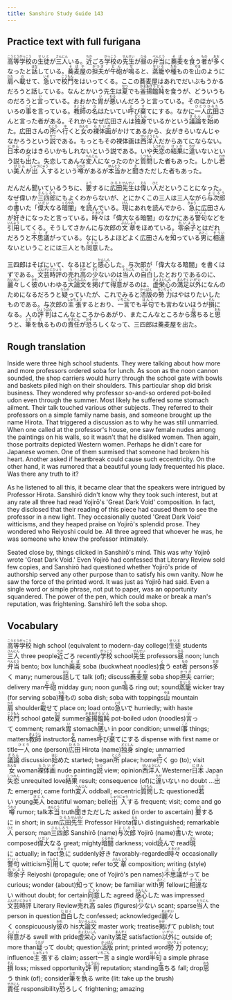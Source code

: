 ```yaml
---
title: Sanshiro Study Guide 143
---
```


## Practice text with full furigana

<p>
<ruby><rb>高等学校</rb><rt>こうとうがっこう</rt></ruby>の<ruby><rb>生徒</rb><rt>せいと</rt></ruby>が<ruby><rb>三人</rb><rt>さんにん</rt></ruby>いる。<ruby><rb>近</rb><rt>ちか</rt></ruby>ごろ<ruby><rb>学校</rb><rt>がっこう</rt></ruby>の<ruby><rb>先生</rb><rt>せんせい</rt></ruby>が<ruby><rb>昼</rb><rt>ひる</rt></ruby>の<ruby><rb>弁当</rb><rt>べんとう</rt></ruby>に<ruby><rb>蕎麦</rb><rt>そば</rt></ruby>を<ruby><rb>食</rb><rt>く</rt></ruby>う<ruby><rb>者</rb><rt>もの</rt></ruby>が<ruby><rb>多</rb><rt>おお</rt></ruby>くなったと<ruby><rb>話</rb><rt>はな</rt></ruby>している。<ruby><rb>蕎麦屋</rb><rt>そばや</rt></ruby>の<ruby><rb>担夫</rb><rt>かつぎ</rt></ruby>が<ruby><rb>午砲</rb><rt>どん</rt></ruby>が<ruby><rb>鳴</rb><rt>な</rt></ruby>ると、<ruby><rb>蒸籠</rb><rt>せいろ</rt></ruby>や<ruby><rb>種</rb><rt>たね</rt></ruby>ものを<ruby><rb>山</rb><rt>やま</rt></ruby>のように<ruby><rb>肩</rb><rt>かた</rt></ruby>へ<ruby><rb>載</rb><rt>の</rt></ruby>せて、<ruby><rb>急</rb><rt>いそ</rt></ruby>いで<ruby><rb>校門</rb><rt>こうもん</rt></ruby>をはいってくる。ここの蕎麦屋はあれでだいぶもうかるだろうと話している。なんとかいう先生は<ruby><rb>夏</rb><rt>なつ</rt></ruby>でも<ruby><rb>釜揚</rb><rt>かまあげ</rt></ruby><ruby><rb>饂飩</rb><rt>うどん</rt></ruby>を食うが、どういうものだろうと<ruby><rb>言</rb><rt>い</rt></ruby>っている。おおかた<ruby><rb>胃</rb><rt>い</rt></ruby>が<ruby><rb>悪</rb><rt>わる</rt></ruby>いんだろうと言っている。そのほかいろいろの<ruby><rb>事</rb><rt>こと</rt></ruby>を言っている。<ruby><rb>教師</rb><rt>きょうし</rt></ruby>の<ruby><rb>名</rb><rt>な</rt></ruby>はたいてい<ruby><rb>呼</rb><rt>よ</rt></ruby>び<ruby><rb>棄</rb><rt>す</rt></ruby>てにする。なかに<ruby><rb>一人</rb><rt>ひとり</rt></ruby><ruby><rb>広田</rb><rt>ひろた</rt></ruby>さんと言った者がある。それからなぜ広田さんは<ruby><rb>独身</rb><rt>どくしん</rt></ruby>でいるかという<ruby><rb>議論</rb><rt>ぎろん</rt></ruby>を<ruby><rb>始</rb><rt>はじ</rt></ruby>めた。広田さんの<ruby><rb>所</rb><rt>ところ</rt></ruby>へ<ruby><rb>行</rb><rt>ゆ</rt></ruby>くと<ruby><rb>女</rb><rt>おんな</rt></ruby>の<ruby><rb>裸体画</rb><rt>らたいが</rt></ruby>がかけてあるから、女がきらいなんじゃなかろうという<ruby><rb>説</rb><rt>せつ</rt></ruby>である。もっともその裸体画は<ruby><rb>西洋人</rb><rt>せいようじん</rt></ruby>だからあてにならない。<ruby><rb>日本</rb><rt>にほん</rt></ruby>の女はきらいかもしれないという説である。いや<ruby><rb>失恋</rb><rt>しつれん</rt></ruby>の<ruby><rb>結果</rb><rt>けっか</rt></ruby>に<ruby><rb>違</rb><rt>ちが</rt></ruby>いないという説も<ruby><rb>出</rb><rt>で</rt></ruby>た。失恋してあんな<ruby><rb>変人</rb><rt>へんじん</rt></ruby>になったのかと<ruby><rb>質問</rb><rt>しつもん</rt></ruby>した者もあった。しかし<ruby><rb>若</rb><rt>わか</rt></ruby>い<ruby><rb>美人</rb><rt>びじん</rt></ruby>が<ruby><rb>出入</rb><rt>しゅつにゅう</rt></ruby>するという<ruby><rb>噂</rb><rt>うわさ</rt></ruby>があるが<ruby><rb>本当</rb><rt>ほんとう</rt></ruby>かと<ruby><rb>聞</rb><rt>き</rt></ruby>きただした者もあった。
</p>

<p>
だんだん聞いているうちに、<ruby><rb>要</rb><rt>よう</rt></ruby>するに<ruby><rb>広田</rb><rt>ひろた</rt></ruby><ruby><rb>先生</rb><rt>せんせい</rt></ruby>は<ruby><rb>偉</rb><rt>えら</rt></ruby>い<ruby><rb>人</rb><rt>ひと</rt></ruby>だということになった。なぜ偉いか<ruby><rb>三四郎</rb><rt>さんしろう</rt></ruby>にもよくわからないが、とにかくこの三人は三人ながら<ruby><rb>与次郎</rb><rt>よじろう</rt></ruby>の<ruby><rb>書</rb><rt>か</rt></ruby>いた「<ruby><rb>偉大</rb><rt>いだい</rt></ruby>なる<ruby><rb>暗闇</rb><rt>くらやみ</rt></ruby>」を<ruby><rb>読</rb><rt>よ</rt></ruby>んでいる。<ruby><rb>現</rb><rt>げん</rt></ruby>にあれを読んでから、<ruby><rb>急</rb><rt>きゅう</rt></ruby>に広田さんが<ruby><rb>好</rb><rt>す</rt></ruby>きになったと言っている。<ruby><rb>時々</rb><rt>ときどき</rt></ruby>は「偉大なる暗闇」のなかにある<ruby><rb>警句</rb><rt>けいく</rt></ruby>などを<ruby><rb>引用</rb><rt>いんよう</rt></ruby>してくる。そうしてさかんに与次郎の<ruby><rb>文章</rb><rt>ぶんしょう</rt></ruby>をほめている。<ruby><rb>零余子</rb><rt>れいよし</rt></ruby>とはだれだろうと<ruby><rb>不思議</rb><rt>ふしぎ</rt></ruby>がっている。なにしろよほどよく広田さんを<ruby><rb>知</rb><rt>し</rt></ruby>っている<ruby><rb>男</rb><rt>おとこ</rt></ruby>に<ruby><rb>相違</rb><rt>そうい</rt></ruby>ないということには三人とも<ruby><rb>同意</rb><rt>どうい</rt></ruby>した。
</p>

<p>
三四郎はそばにいて、なるほどと<ruby><rb>感心</rb><rt>かんしん</rt></ruby>した。与次郎が「偉大なる暗闇」を書くはずである。<ruby><rb>文芸時評</rb><rt>ぶんげいじひょう</rt></ruby>の<ruby><rb>売</rb><rt>う</rt></ruby>れ<ruby><rb>高</rb><rt>だか</rt></ruby>の<ruby><rb>少</rb><rt>すく</rt></ruby>ないのは<ruby><rb>当人</rb><rt>とうにん</rt></ruby>の<ruby><rb>自白</rb><rt>じはく</rt></ruby>したとおりであるのに、<ruby><rb>麗々</rb><rt>れいれい</rt></ruby>しく<ruby><rb>彼</rb><rt>かれ</rt></ruby>のいわゆる<ruby><rb>大論文</rb><rt>だいろんぶん</rt></ruby>を<ruby><rb>掲</rb><rt>かか</rt></ruby>げて<ruby><rb>得意</rb><rt>とくい</rt></ruby>がるのは、<ruby><rb>虚栄心</rb><rt>きょえいしん</rt></ruby>の<ruby><rb>満足</rb><rt>まんぞく</rt></ruby><ruby><rb>以外</rb><rt>いがい</rt></ruby>になんのためになるだろうと<ruby><rb>疑</rb><rt>うたが</rt></ruby>っていたが、これでみると<ruby><rb>活版</rb><rt>かっぱん</rt></ruby>の<ruby><rb>勢力</rb><rt>せいりょく</rt></ruby>はやはりたいしたものである。与次郎の<ruby><rb>主張</rb><rt>しゅちょう</rt></ruby>するとおり、<ruby><rb>一言</rb><rt>いちごん</rt></ruby>でも<ruby><rb>半句</rb><rt>はんく</rt></ruby>でも言わないほうが<ruby><rb>損</rb><rt>そん</rt></ruby>になる。人の<ruby><rb>評判</rb><rt>ひょうばん</rt></ruby>はこんなところからあがり、またこんなところから<ruby><rb>落</rb><rt>お</rt></ruby>ちると<ruby><rb>思</rb><rt>おも</rt></ruby>うと、<ruby><rb>筆</rb><rt>ふで</rt></ruby>を<ruby><rb>執</rb><rt>と</rt></ruby>るものの<ruby><rb>責任</rb><rt>せきにん</rt></ruby>が<ruby><rb>恐</rb><rt>おそ</rt></ruby>ろしくなって、三四郎は蕎麦屋を出た。
</p>


## Rough translation

Inside were three high school students. They were talking about how more and more professors ordered soba for lunch. As soon as the noon cannon sounded, the shop carriers would hurry through the school gate with bowls and baskets piled high on their shoulders. This particular shop did brisk business. They wondered why professor so-and-so ordered pot-boiled udon even through the summer. Most likely he suffered some stomach ailment. Their talk touched various other subjects. They referred to their professors on a simple family name basis, and someone brought up the name Hirota. That triggered a discussion as to why he was still unmarried. When one called at the professor's house, one saw female nudes among the paintings on his walls, so it wasn't that he disliked women. Then again, those portraits depicted Western women. Perhaps he didn't care for Japanese women. One of them surmised that someone had broken his heart. Another asked if heartbreak could cause such eccentricity. On the other hand, it was rumored that a beautiful young lady frequented his place. Was there any truth to it?

As he listened to all this, it became clear that the speakers were intrigued by Professor Hirota. Sanshirō didn't know why they took such interest, but at any rate all three had read Yojirō's 'Great Dark Void' composition. In fact, they disclosed that their reading of this piece had caused them to see the professor in a new light. They occasionally quoted 'Great Dark Void' witticisms, and they heaped praise on Yojirō's splendid prose. They wondered who Reiyoshi could be. All three agreed that whoever he was, he was someone who knew the professor intimately.

Seated close by, things clicked in Sanshirō's mind. This was why Yojirō wrote 'Great Dark Void.' Even Yojirō had confessed that Literary Review sold few copies, and Sanshirō had questioned whether Yojirō's pride of authorship served any other purpose than to satisfy his own vanity. Now he saw the force of the printed word. It was just as Yojirō had said. Even a single word or simple phrase, not put to paper, was an opportunity squandered. The power of the pen, which could make or break a man's reputation, was frightening. Sanshirō left the soba shop.


## Vocabulary

<p>
<span class="vocabstudy"><ruby><rb>高等学校</rb><rt>こうとうがっこう</rt></ruby>&nbsp;high school (equivalent to modern-day college)</span><span class="vocabstudy"><ruby><rb>生徒</rb><rt>せいと</rt></ruby>&nbsp;students</span><span class="vocabstudy"><ruby><rb>三人</rb><rt>さんにん</rt></ruby>&nbsp;three people</span><span class="vocabstudy"><ruby><rb>近</rb><rt>ちか</rt></ruby>ごろ&nbsp;recently</span><span class="vocabstudy"><ruby><rb>学校</rb><rt>がっこう</rt></ruby>&nbsp;school</span><span class="vocabstudy"><ruby><rb>先生</rb><rt>せんせい</rt></ruby>&nbsp;professors</span><span class="vocabstudy"><ruby><rb>昼</rb><rt>ひる</rt></ruby>&nbsp;noon; lunch</span><span class="vocabstudy"><ruby><rb>弁当</rb><rt>べんとう</rt></ruby>&nbsp;bento; box lunch</span><span class="vocabstudy"><ruby><rb>蕎麦</rb><rt>そば</rt></ruby>&nbsp;soba (buckwheat noodles)</span><span class="vocabstudy"><ruby><rb>食</rb><rt>く</rt></ruby>う&nbsp;eat</span><span class="vocabstudy"><ruby><rb>者</rb><rt>もの</rt></ruby>&nbsp;persons</span><span class="vocabstudy"><ruby><rb>多</rb><rt>おお</rt></ruby>く&nbsp;many; numerous</span><span class="vocabstudy"><ruby><rb>話</rb><rt>はな</rt></ruby>して&nbsp;talk (of); discuss</span><span class="vocabstudy"><ruby><rb>蕎麦屋</rb><rt>そばや</rt></ruby>&nbsp;soba shop</span><span class="vocabstudy"><ruby><rb>担夫</rb><rt>かつぎ</rt></ruby>&nbsp;carrier; delivery man</span><span class="vocabstudy"><ruby><rb>午砲</rb><rt>どん</rt></ruby>&nbsp;midday gun; noon gun</span><span class="vocabstudy"><ruby><rb>鳴</rb><rt>な</rt></ruby>る&nbsp;ring out; sound</span><span class="vocabstudy"><ruby><rb>蒸籠</rb><rt>せいろ</rt></ruby>&nbsp;wicker tray (for serving soba)</span><span class="vocabstudy"><ruby><rb>種</rb><rt>たね</rt></ruby>もの&nbsp;soba dish; soba with toppings</span><span class="vocabstudy"><ruby><rb>山</rb><rt>やま</rt></ruby>&nbsp;mountain</span><span class="vocabstudy"><ruby><rb>肩</rb><rt>かた</rt></ruby>&nbsp;shoulder</span><span class="vocabstudy"><ruby><rb>載</rb><rt>の</rt></ruby>せて&nbsp;place on; load onto</span><span class="vocabstudy"><ruby><rb>急</rb><rt>いそ</rt></ruby>いで&nbsp;hurriedly; with haste</span><span class="vocabstudy"><ruby><rb>校門</rb><rt>こうもん</rt></ruby>&nbsp;school gate</span><span class="vocabstudy"><ruby><rb>夏</rb><rt>なつ</rt></ruby>&nbsp;summer</span><span class="vocabstudy"><ruby><rb>釜揚</rb><rt>かまあげ</rt></ruby><ruby><rb>饂飩</rb><rt>うどん</rt></ruby>&nbsp;pot-boiled udon (noodles)</span><span class="vocabstudy"><ruby><rb>言</rb><rt>い</rt></ruby>って&nbsp;comment; remark</span><span class="vocabstudy"><ruby><rb>胃</rb><rt>い</rt></ruby>&nbsp;stomach</span><span class="vocabstudy"><ruby><rb>悪</rb><rt>わる</rt></ruby>い&nbsp;in poor condition; unwell</span><span class="vocabstudy"><ruby><rb>事</rb><rt>こと</rt></ruby>&nbsp;things; matters</span><span class="vocabstudy"><ruby><rb>教師</rb><rt>きょうし</rt></ruby>&nbsp;instructor</span><span class="vocabstudy"><ruby><rb>名</rb><rt>な</rt></ruby>&nbsp;names</span><span class="vocabstudy"><ruby><rb>呼</rb><rt>よ</rt></ruby>び<ruby><rb>棄</rb><rt>す</rt></ruby>てにする&nbsp;dispense with first name or title</span><span class="vocabstudy"><ruby><rb>一人</rb><rt>ひとり</rt></ruby>&nbsp;one (person)</span><span class="vocabstudy"><ruby><rb>広田</rb><rt>ひろた</rt></ruby>&nbsp;Hirota (name)</span><span class="vocabstudy"><ruby><rb>独身</rb><rt>どくしん</rt></ruby>&nbsp;single; unmarried</span><span class="vocabstudy"><ruby><rb>議論</rb><rt>ぎろん</rt></ruby>&nbsp;discussion</span><span class="vocabstudy"><ruby><rb>始</rb><rt>はじ</rt></ruby>めた&nbsp;started; began</span><span class="vocabstudy"><ruby><rb>所</rb><rt>ところ</rt></ruby>&nbsp;place; home</span><span class="vocabstudy"><ruby><rb>行</rb><rt>ゆ</rt></ruby>く&nbsp;go (to); visit</span><span class="vocabstudy"><ruby><rb>女</rb><rt>おんな</rt></ruby>&nbsp;woman</span><span class="vocabstudy"><ruby><rb>裸体画</rb><rt>らたいが</rt></ruby>&nbsp;nude painting</span><span class="vocabstudy"><ruby><rb>説</rb><rt>せつ</rt></ruby>&nbsp;view; opinion</span><span class="vocabstudy"><ruby><rb>西洋人</rb><rt>せいようじん</rt></ruby>&nbsp;Westerner</span><span class="vocabstudy"><ruby><rb>日本</rb><rt>にほん</rt></ruby>&nbsp;Japan</span><span class="vocabstudy"><ruby><rb>失恋</rb><rt>しつれん</rt></ruby>&nbsp;unrequited love</span><span class="vocabstudy"><ruby><rb>結果</rb><rt>けっか</rt></ruby>&nbsp;result; consequence (of)</span><span class="vocabstudy">に<ruby><rb>違</rb><rt>ちが</rt></ruby>いない&nbsp;no doubt ...</span><span class="vocabstudy"><ruby><rb>出</rb><rt>で</rt></ruby>た&nbsp;emerged; came forth</span><span class="vocabstudy"><ruby><rb>変人</rb><rt>へんじん</rt></ruby>&nbsp;oddball; eccentric</span><span class="vocabstudy"><ruby><rb>質問</rb><rt>しつもん</rt></ruby>した&nbsp;questioned</span><span class="vocabstudy"><ruby><rb>若</rb><rt>わか</rt></ruby>い&nbsp;young</span><span class="vocabstudy"><ruby><rb>美人</rb><rt>びじん</rt></ruby>&nbsp;beautiful woman; belle</span><span class="vocabstudy"><ruby><rb>出入</rb><rt>しゅつにゅう</rt></ruby>する&nbsp;frequent; visit; come and go</span><span class="vocabstudy"><ruby><rb>噂</rb><rt>うわさ</rt></ruby>&nbsp;rumor; talk</span><span class="vocabstudy"><ruby><rb>本当</rb><rt>ほんとう</rt></ruby>&nbsp;truth</span><span class="vocabstudy"><ruby><rb>聞</rb><rt>き</rt></ruby>きただした&nbsp;asked (in order to ascertain)</span>
<span class="vocabstudy"><ruby><rb>要</rb><rt>よう</rt></ruby>するに&nbsp;in short; in sum</span><span class="vocabstudy"><ruby><rb>広田</rb><rt>ひろた</rt></ruby><ruby><rb>先生</rb><rt>せんせい</rt></ruby>&nbsp;Professor Hirota</span><span class="vocabstudy"><ruby><rb>偉</rb><rt>えら</rt></ruby>い&nbsp;distinguished; remarkable</span><span class="vocabstudy"><ruby><rb>人</rb><rt>ひと</rt></ruby>&nbsp;person; man</span><span class="vocabstudy"><ruby><rb>三四郎</rb><rt>さんしろう</rt></ruby>&nbsp;Sanshirō (name)</span><span class="vocabstudy"><ruby><rb>与次郎</rb><rt>よじろう</rt></ruby>&nbsp;Yojirō (name)</span><span class="vocabstudy"><ruby><rb>書</rb><rt>か</rt></ruby>いた&nbsp;wrote; composed</span><span class="vocabstudy"><ruby><rb>偉大</rb><rt>いだい</rt></ruby>なる&nbsp;great; mighty</span><span class="vocabstudy"><ruby><rb>暗闇</rb><rt>くらやみ</rt></ruby>&nbsp;darkness; void</span><span class="vocabstudy"><ruby><rb>読</rb><rt>よ</rt></ruby>んで&nbsp;read</span><span class="vocabstudy"><ruby><rb>現</rb><rt>げん</rt></ruby>に&nbsp;actually; in fact</span><span class="vocabstudy"><ruby><rb>急</rb><rt>きゅう</rt></ruby>に&nbsp;suddenly</span><span class="vocabstudy"><ruby><rb>好</rb><rt>す</rt></ruby>き&nbsp;favorably-regarded</span><span class="vocabstudy"><ruby><rb>時々</rb><rt>ときどき</rt></ruby>&nbsp;occasionally</span><span class="vocabstudy"><ruby><rb>警句</rb><rt>けいく</rt></ruby>&nbsp;witticism</span><span class="vocabstudy"><ruby><rb>引用</rb><rt>いんよう</rt></ruby>して&nbsp;quote; refer to</span><span class="vocabstudy"><ruby><rb>文章</rb><rt>ぶんしょう</rt></ruby>&nbsp;composition; writing (style)</span><span class="vocabstudy"><ruby><rb>零余子</rb><rt>れいよし</rt></ruby>&nbsp;Reiyoshi (propagule; one of Yojirō's pen names)</span><span class="vocabstudy"><ruby><rb>不思議</rb><rt>ふしぎ</rt></ruby>がって&nbsp;be curious; wonder (about)</span><span class="vocabstudy"><ruby><rb>知</rb><rt>し</rt></ruby>って&nbsp;know; be familiar with</span><span class="vocabstudy"><ruby><rb>男</rb><rt>おとこ</rt></ruby>&nbsp;fellow</span><span class="vocabstudy">に<ruby><rb>相違</rb><rt>そうい</rt></ruby>ない&nbsp;without doubt; for certain</span><span class="vocabstudy"><ruby><rb>同意</rb><rt>どうい</rt></ruby>した&nbsp;agreed</span>
<span class="vocabstudy"><ruby><rb>感心</rb><rt>かんしん</rt></ruby>した&nbsp;was impressed</span><span class="vocabstudy"><ruby><rb>文芸時評</rb><rt>ぶんげいじひょう</rt></ruby>&nbsp;Literary Review</span><span class="vocabstudy"><ruby><rb>売</rb><rt>う</rt></ruby>れ<ruby><rb>高</rb><rt>だか</rt></ruby>&nbsp;sales (figures)</span><span class="vocabstudy"><ruby><rb>少</rb><rt>すく</rt></ruby>ない&nbsp;scant; sparse</span><span class="vocabstudy"><ruby><rb>当人</rb><rt>とうにん</rt></ruby>&nbsp;the person in question</span><span class="vocabstudy"><ruby><rb>自白</rb><rt>じはく</rt></ruby>した&nbsp;confessed; acknowledged</span><span class="vocabstudy"><ruby><rb>麗々</rb><rt>れいれい</rt></ruby>しく&nbsp;conspicuously</span><span class="vocabstudy"><ruby><rb>彼</rb><rt>かれ</rt></ruby>の&nbsp;his</span><span class="vocabstudy"><ruby><rb>大論文</rb><rt>だいろんぶん</rt></ruby>&nbsp;master work; treatise</span><span class="vocabstudy"><ruby><rb>掲</rb><rt>かか</rt></ruby>げて&nbsp;publish; tout</span><span class="vocabstudy"><ruby><rb>得意</rb><rt>とくい</rt></ruby>がる&nbsp;swell with pride</span><span class="vocabstudy"><ruby><rb>虚栄心</rb><rt>きょえいしん</rt></ruby>&nbsp;vanity</span><span class="vocabstudy"><ruby><rb>満足</rb><rt>まんぞく</rt></ruby>&nbsp;satisfaction</span><span class="vocabstudy"><ruby><rb>以外</rb><rt>いがい</rt></ruby>に&nbsp;outside of; more than</span><span class="vocabstudy"><ruby><rb>疑</rb><rt>うたが</rt></ruby>って&nbsp;doubt; question</span><span class="vocabstudy"><ruby><rb>活版</rb><rt>かっぱん</rt></ruby>&nbsp;print; printed word</span><span class="vocabstudy"><ruby><rb>勢力</rb><rt>せいりょく</rt></ruby>&nbsp;potency; influence</span><span class="vocabstudy"><ruby><rb>主張</rb><rt>しゅちょう</rt></ruby>する&nbsp;claim; assert</span><span class="vocabstudy"><ruby><rb>一言</rb><rt>いちごん</rt></ruby>&nbsp;a single word</span><span class="vocabstudy"><ruby><rb>半句</rb><rt>はんく</rt></ruby>&nbsp;a simple phrase</span><span class="vocabstudy"><ruby><rb>損</rb><rt>そん</rt></ruby>&nbsp;loss; missed opportunity</span><span class="vocabstudy"><ruby><rb>評判</rb><rt>ひょうばん</rt></ruby>&nbsp;reputation; standing</span><span class="vocabstudy"><ruby><rb>落</rb><rt>お</rt></ruby>ちる&nbsp;fall; drop</span><span class="vocabstudy"><ruby><rb>思</rb><rt>おも</rt></ruby>う&nbsp;think (of); consider</span><span class="vocabstudy"><ruby><rb>筆</rb><rt>ふで</rt></ruby>を<ruby><rb>執</rb><rt>と</rt></ruby>る&nbsp;write (lit: take up the brush)</span><span class="vocabstudy"><ruby><rb>責任</rb><rt>せきにん</rt></ruby>&nbsp;responsibility</span><span class="vocabstudy"><ruby><rb>恐</rb><rt>おそ</rt></ruby>ろしく&nbsp;frightening; amazing</span>
</p>
